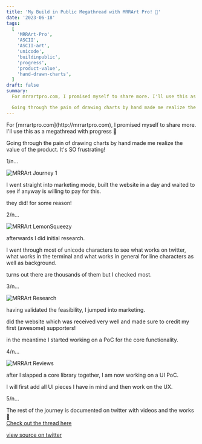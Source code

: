```yaml
---
title: 'My Build in Public Megathread with MRRArt Pro! 🚀'
date: '2023-06-18'
tags:
  [
    'MRRArt-Pro',
    'ASCII',
    'ASCII-art',
    'unicode',
    'buildinpublic',
    'progress',
    'product-value',
    'hand-drawn-charts',
  ]
draft: false
summary:
  For mrrartpro.com, I promised myself to share more. I'll use this as a megathread w/ progress 🧵

  Going through the pain of drawing charts by hand made me realize the value of the product. It's SO frustrating!
---
```


<ContentPieceWrapper>
For [mrrartpro.com](http://mrrartpro.com), I promised myself to share more.
I'll use this as a megathread with progress 🧵

Going through the pain of drawing charts by hand made me realize the value of the product. It's SO frustrating!

1/n...

![MRRArt Journey 1](/static/images/mrrart-monodraw.jpeg)

</ContentPieceWrapper>

<ContentPieceWrapper>
I went straight into marketing mode, built the website in a day and waited to see if anyway is willing to pay for this.

they did! for some reason!

2/n...

![MRRArt LemonSqueezy](/static/images/mrrart-lemonsqueezy-1.jpeg)

</ContentPieceWrapper>

<ContentPieceWrapper>
afterwards I did initial research.

I went through most of unicode characters to see what works on twitter, what works in the terminal and what works in general for line characters as well as background.

turns out there are thousands of them but I checked most.

3/n...

![MRRArt Research](/static/images/mrrart-research-1.jpeg)

</ContentPieceWrapper>

<ContentPieceWrapper>
having validated the feasibility, I jumped into marketing.

did the website which was received very well and made sure to credit my first (awesome) supporters!

in the meantime I started working on a PoC for the core functionality.

4/n...

![MRRArt Reviews](/static/images/mrrart-reviews-1.jpeg)

</ContentPieceWrapper>

<ContentPieceWrapper>
after I slapped a core library together, I am now working on a UI PoC.

I will first add all UI pieces I have in mind and then work on the UX.

5/n...

The rest of the journey is documented on twitter with videos and the works 🚀<br/>
[Check out the thread here](https://twitter.com/d4m1n/status/1670409442729361408)

</ContentPieceWrapper>

[view source on twitter](https://twitter.com/d4m1n/status/1670409431891210240)
